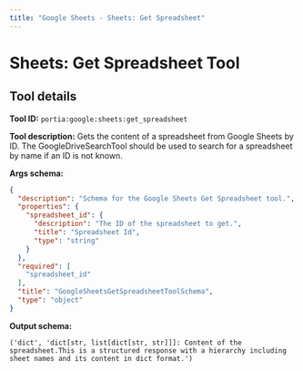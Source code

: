 ```yaml
---
title: "Google Sheets - Sheets: Get Spreadsheet"
---
```

<!-- WARNING: This file is auto-generated by generate_tool_docs.py. Do not edit manually. -->


# Sheets: Get Spreadsheet Tool

<Intro />

## Tool details
**Tool ID:** `portia:google:sheets:get_spreadsheet`

**Tool description:** Gets the content of a spreadsheet from Google Sheets by ID. The GoogleDriveSearchTool should be used to search for a spreadsheet by name if an ID is not known.

**Args schema:**
```json
{
  "description": "Schema for the Google Sheets Get Spreadsheet tool.",
  "properties": {
    "spreadsheet_id": {
      "description": "The ID of the spreadsheet to get.",
      "title": "Spreadsheet Id",
      "type": "string"
    }
  },
  "required": [
    "spreadsheet_id"
  ],
  "title": "GoogleSheetsGetSpreadsheetToolSchema",
  "type": "object"
}
```

**Output schema:**
```
('dict', 'dict[str, list[dict[str, str]]]: Content of the spreadsheet.This is a structured response with a hierarchy including sheet names and its content in dict format.')
```
